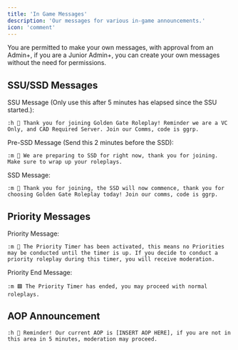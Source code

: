```yaml
---
title: 'In Game Messages'
description: 'Our messages for various in-game announcements.'
icon: 'comment'
---
```

<Info>You are permitted to make your own messages, with approval from an Admin+, if you are a Junior Admin+, you can create your own messages without the need for permissions.</Info>

## SSU/SSD Messages

SSU Message (Only use this after 5 minutes has elapsed since the SSU started.):

`:h 👋 Thank you for joining Golden Gate Roleplay! Reminder we are a VC Only, and CAD Required Server. Join our Comms, code is ggrp.`

Pre-SSD Message (Send this 2 minutes before the SSD):

`:m 👋 We are preparing to SSD for right now, thank you for joining. Make sure to wrap up your roleplays.`

SSD Message:

`:m 👋 Thank you for joining, the SSD will now commence, thank you for choosing Golden Gate Roleplay today! Join our comms, code is ggrp.`

## Priority Messages

Priority Message:

`:m 🛑 The Priority Timer has been activated, this means no Priorities may be conducted until the timer is up. If you decide to conduct a priority roleplay during this timer, you will receive moderation.`

Priority End Message:

`:m 🟩 The Priority Timer has ended, you may proceed with normal roleplays.`

## AOP Announcement

`:h 📍 Reminder! Our current AOP is [INSERT AOP HERE], if you are not in this area in 5 minutes, moderation may proceed.`
